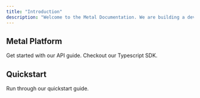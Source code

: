 ```yaml
---
title: "Introduction"
description: "Welcome to the Metal Documentation. We are building a developer first platform to easily integrate Machine Learning into your applications."
---
```


## Metal Platform

<CardGroup>

  <Card title="API Endpoints" icon="rectangle-terminal" href="/api-reference">
    Get started with our API guide.
  </Card>
  <Card title="Typescript SDK" icon="rectangle-terminal" href="/sdk-typescript">
    Checkout our Typescript SDK.
  </Card>
</CardGroup>

## Quickstart

<CardGroup>
  <Card title="Quickstart" icon="rectangle-terminal" href="/create-app">
    Run through our quickstart guide.
  </Card>
</CardGroup>
